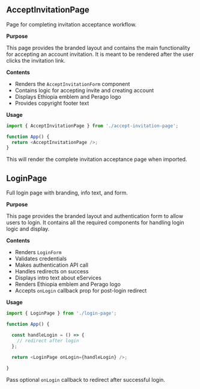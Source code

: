 ## AcceptInvitationPage

Page for completing invitation acceptance workflow.

**Purpose**

This page provides the branded layout and contains the main functionality for accepting an account invitation. It is meant to be rendered after the user clicks the invitation link.

**Contents**

- Renders the `AcceptInvitationForm` component
- Contains logic for accepting invite and creating account
- Displays Ethiopia emblem and Perago logo
- Provides copyright footer text

**Usage**
```js
import { AcceptInvitationPage } from './accept-invitation-page';

function App() {
  return <AcceptInvitationPage />; 
}
```
This will render the complete invitation acceptance page when imported.

## LoginPage

Full login page with branding, info text, and form.

**Purpose**

This page provides the branded layout and authentication form to allow users to login. It contains all the required components for handling login logic and display.

**Contents**

- Renders `LoginForm`
- Validates credentials
- Makes authentication API call
- Handles redirects on success
- Displays intro text about eServices
- Renders Ethiopia emblem and Perago logo
- Accepts `onLogin` callback prop for post-login redirect

**Usage**
```js
import { LoginPage } from './login-page';

function App() {

  const handleLogin = () => {
    // redirect after login
  };
  
  return <LoginPage onLogin={handleLogin} />;

}
```
Pass optional `onLogin`  callback to redirect after successful login.